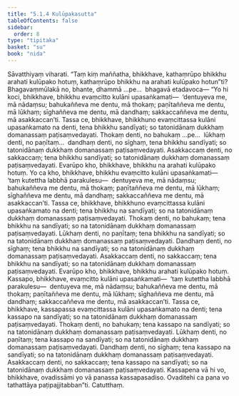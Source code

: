 ```yaml
---
title: "5.1.4 Kulūpakasutta"
tableOfContents: false
sidebar:
  order: 8
type: "tipitaka"
basket: "su"
book: "nida"
---
```



<DynamicBreadcrumb />

<Division number="147" book="nida">

<Paragraph number="920" book="nida">
Sāvatthiyaṃ viharati. “Taṃ kiṃ maññatha, bhikkhave, kathaṃrūpo bhikkhu arahati kulūpako hotuṃ, kathaṃrūpo bhikkhu na arahati kulūpako hotun”ti? Bhagavaṃmūlakā no, bhante, dhammā …pe…  bhagavā etadavoca—
</Paragraph>

<Paragraph number="921" book="nida">
“Yo hi koci, bhikkhave, bhikkhu evaṃcitto kulāni upasaṅkamati—  ‘dentuyeva me, mā nādaṃsu; bahukaññeva me dentu, mā thokaṃ; paṇītaññeva me dentu, mā lūkhaṃ; sīghaññeva me dentu, mā dandhaṃ; sakkaccaññeva me dentu, mā asakkaccan’ti. Tassa ce, bhikkhave, bhikkhuno evaṃcittassa kulāni upasaṅkamato na denti, tena bhikkhu sandīyati; so tatonidānaṃ dukkhaṃ domanassaṃ paṭisaṃvedayati. Thokaṃ denti, no bahukaṃ …pe…  lūkhaṃ denti, no paṇītaṃ…  dandhaṃ denti, no sīghaṃ, tena bhikkhu sandīyati; so tatonidānaṃ dukkhaṃ domanassaṃ paṭisaṃvedayati. Asakkaccaṃ denti, no sakkaccaṃ; tena bhikkhu sandīyati; so tatonidānaṃ dukkhaṃ domanassaṃ paṭisaṃvedayati. Evarūpo kho, bhikkhave, bhikkhu na arahati kulūpako hotuṃ.
</Paragraph>

<Paragraph number="922" book="nida">
Yo ca kho, bhikkhave, bhikkhu evaṃcitto kulāni upasaṅkamati—  ‘taṃ kutettha labbhā parakulesu—  dentuyeva me, mā nādaṃsu; bahukaññeva me dentu, mā thokaṃ; paṇītaññeva me dentu, mā lūkhaṃ; sīghaññeva me dentu, mā dandhaṃ; sakkaccaññeva me dentu, mā asakkaccan’ti. Tassa ce, bhikkhave, bhikkhuno evaṃcittassa kulāni upasaṅkamato na denti; tena bhikkhu na sandīyati; so na tatonidānaṃ dukkhaṃ domanassaṃ paṭisaṃvedayati. Thokaṃ denti, no bahukaṃ; tena bhikkhu na sandīyati; so na tatonidānaṃ dukkhaṃ domanassaṃ paṭisaṃvedayati. Lūkhaṃ denti, no paṇītaṃ; tena bhikkhu na sandīyati; so na tatonidānaṃ dukkhaṃ domanassaṃ paṭisaṃvedayati. Dandhaṃ denti, no sīghaṃ; tena bhikkhu na sandīyati; so na tatonidānaṃ dukkhaṃ domanassaṃ paṭisaṃvedayati. Asakkaccaṃ denti, no sakkaccaṃ; tena bhikkhu na sandīyati; so na tatonidānaṃ dukkhaṃ domanassaṃ paṭisaṃvedayati. Evarūpo kho, bhikkhave, bhikkhu arahati kulūpako hotuṃ.
</Paragraph>

<Paragraph number="923" book="nida">
Kassapo, bhikkhave, evaṃcitto kulāni upasaṅkamati—  ‘taṃ kutettha labbhā parakulesu—  dentuyeva me, mā nādaṃsu; bahukaññeva me dentu, mā thokaṃ; paṇītaññeva me dentu, mā lūkhaṃ; sīghaññeva me dentu, mā dandhaṃ; sakkaccaññeva me dentu, mā asakkaccan’ti. Tassa ce, bhikkhave, kassapassa evaṃcittassa kulāni upasaṅkamato na denti; tena kassapo na sandīyati; so na tatonidānaṃ dukkhaṃ domanassaṃ paṭisaṃvedayati. Thokaṃ denti, no bahukaṃ; tena kassapo na sandīyati; so na tatonidānaṃ dukkhaṃ domanassaṃ paṭisaṃvedayati. Lūkhaṃ denti, no paṇītaṃ; tena kassapo na sandīyati; so na tatonidānaṃ dukkhaṃ domanassaṃ paṭisaṃvedayati. Dandhaṃ denti, no sīghaṃ; tena kassapo na sandīyati; so na tatonidānaṃ dukkhaṃ domanassaṃ paṭisaṃvedayati. Asakkaccaṃ denti, no sakkaccaṃ; tena kassapo na sandīyati; so na tatonidānaṃ dukkhaṃ domanassaṃ paṭisaṃvedayati. Kassapena vā hi vo, bhikkhave, ovadissāmi yo vā panassa kassapasadiso. Ovaditehi ca pana vo tathattāya paṭipajjitabban”ti.

</Paragraph>
</Division>

<Paragraph number="924" type="center" book="nida">
Catutthaṃ.
</Paragraph>
